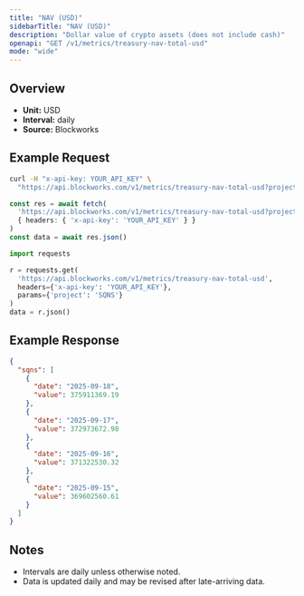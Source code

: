 ```yaml
---
title: "NAV (USD)"
sidebarTitle: "NAV (USD)"
description: "Dollar value of crypto assets (does not include cash)"
openapi: "GET /v1/metrics/treasury-nav-total-usd"
mode: "wide"
---
```


## Overview

- **Unit:** USD
- **Interval:** daily
- **Source:** Blockworks

## Example Request

<CodeGroup>

```bash cURL
curl -H "x-api-key: YOUR_API_KEY" \
  "https://api.blockworks.com/v1/metrics/treasury-nav-total-usd?project=SQNS"
```

```typescript TypeScript
const res = await fetch(
  'https://api.blockworks.com/v1/metrics/treasury-nav-total-usd?project=SQNS',
  { headers: { 'x-api-key': 'YOUR_API_KEY' } }
)
const data = await res.json()
```

```python Python
import requests

r = requests.get(
  'https://api.blockworks.com/v1/metrics/treasury-nav-total-usd',
  headers={'x-api-key': 'YOUR_API_KEY'},
  params={'project': 'SQNS'}
)
data = r.json()
```

</CodeGroup>

## Example Response

```json
{
  "sqns": [
    {
      "date": "2025-09-18",
      "value": 375911369.19
    },
    {
      "date": "2025-09-17",
      "value": 372973672.98
    },
    {
      "date": "2025-09-16",
      "value": 371322530.32
    },
    {
      "date": "2025-09-15",
      "value": 369602560.61
    }
  ]
}
```

## Notes
- Intervals are daily unless otherwise noted.
- Data is updated daily and may be revised after late-arriving data.